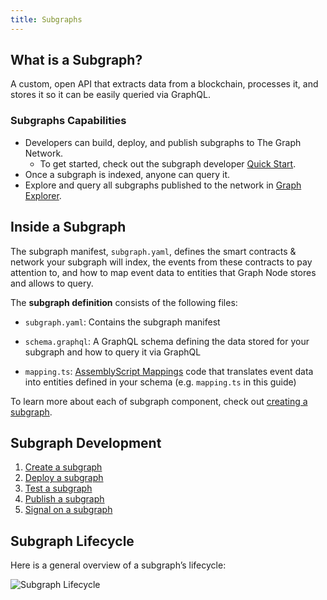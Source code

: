 ```yaml
---
title: Subgraphs
---
```


## What is a Subgraph?

A custom, open API that extracts data from a blockchain, processes it, and stores it so it can be easily queried via GraphQL.

### Subgraphs Capabilities

- Developers can build, deploy, and publish subgraphs to The Graph Network.
  - To get started, check out the subgraph developer [Quick Start](quick-start/).
- Once a subgraph is indexed, anyone can query it.
- Explore and query all subgraphs published to the network in [Graph Explorer](https://thegraph.com/explorer).

## Inside a Subgraph

The subgraph manifest, `subgraph.yaml`, defines the smart contracts & network your subgraph will index, the events from these contracts to pay attention to, and how to map event data to entities that Graph Node stores and allows to query.

The **subgraph definition** consists of the following files:

- `subgraph.yaml`: Contains the subgraph manifest

- `schema.graphql`: A GraphQL schema defining the data stored for your subgraph and how to query it via GraphQL

- `mapping.ts`: [AssemblyScript Mappings](https://github.com/AssemblyScript/assemblyscript) code that translates event data into entities defined in your schema (e.g. `mapping.ts` in this guide)

To learn more about each of subgraph component, check out [creating a subgraph](/developing/creating-a-subgraph/).

## Subgraph Development

1. [Create a subgraph](/developing/creating-a-subgraph/)
2. [Deploy a subgraph](/deploying/deploying-a-subgraph-to-studio/)
3. [Test a subgraph](/deploying/subgraph-studio/#testing-your-subgraph-in-subgraph-studio)
4. [Publish a subgraph](/publishing/publishing-a-subgraph/)
5. [Signal on a subgraph](/publishing/publishing-a-subgraph/#adding-signal-to-your-subgraph)

## Subgraph Lifecycle

Here is a general overview of a subgraph’s lifecycle:

![Subgraph Lifecycle](/img/subgraph-lifecycle.png)
